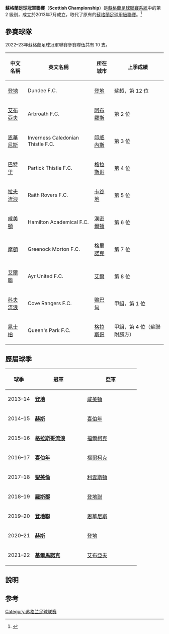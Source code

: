 {{Infobox football league
| name             = 蘇格蘭足球冠軍聯賽
| image            = 
| pixels           = 
| country          = 蘇格蘭
| confed           = [[歐洲足球協會聯盟|UEFA]]（[[歐洲|歐洲]]）
| founded          = {{Start date and age|2013}}
| teams            = 10 隊
| promotion        = [[蘇格蘭足球超級聯賽|蘇格蘭足球超級聯賽]]
| relegation       = [[蘇格蘭足球甲組聯賽_(2013年成立)|蘇格蘭足球甲組聯賽]]
| level            = 第 2 級
| domest_cup       = [[蘇格蘭足總盃|蘇格蘭足總盃]]<br /> [[蘇格蘭聯賽盃|蘇格蘭聯賽盃]]<br /> [[蘇格蘭挑戰盃|蘇格蘭挑戰盃]]
| season           = 2021–22
| champions        = [[基馬諾克足球俱樂部|基爾馬諾克]]（第 1 次）
| most_champs      = [[哈茨足球俱樂部|赫斯]]（2 次）
| website          = [http://www.spfl.co.uk/ 官方網站]
| tv               = [[BBC蘇格蘭|BBC蘇格蘭]]<br />[[英國廣播公司蘇格蘭蓋爾語頻道|BBC ALBA]]
}}

'''蘇格蘭足球冠軍聯賽'''（'''Scottish Championship'''）是[[蘇格蘭足球聯賽系統|蘇格蘭足球聯賽系統]]中的第 2 級別，成立於2013年7月成立，取代了原有的[[蘇格蘭足球甲級聯賽|蘇格蘭足球甲級聯賽]]。<ref>{{cite web|url=http://www.bbc.co.uk/sport/0/football/23435136|title=SPFL: New Scottish league brands unveiled|date=24 July 2013|accessdate=24 July 2013|publisher=BBC Sport|archive-date=2015-01-13|archive-url=https://web.archive.org/web/20150113022245/http://www.bbc.co.uk/sport/0/football/23435136|dead-url=no}}</ref>

== 參賽球隊 ==
2022–23年蘇格蘭足球冠軍聯賽參賽隊伍共有 10 支。

{| class="wikitable" style=font-size:100%
|-
!中文名稱
!英文名稱
!所在城市
!上季成績
|-
|[[鄧迪足球俱樂部|登地]] || Dundee F.C. || [[登地|登地]] || 蘇超，第 12 位
|-
|[[阿布羅斯足球俱樂部|艾布亞夫]] || Arbroath F.C. || [[阿布羅斯|阿布羅斯]] || 第 2 位
|-
|[[因弗內斯足球俱樂部|恩華尼斯]] || Inverness Caledonian Thistle F.C. || [[印威內斯|印威內斯]] || 第 3 位
|-
|[[帕爾蒂克足球俱樂部|巴特里]] || Partick Thistle F.C. || [[格拉斯哥|格拉斯哥]] || 第 4 位
|-
|[[拉夫流浪足球會|拉夫流浪]] || Raith Rovers F.C. || [[柯科迪|卡谷地]] || 第 5 位
|-
|[[咸美頓學院足球俱樂部|咸美頓]] || Hamilton Academical F.C. || [[漢密爾頓_(南拉納克郡)|漢密爾頓]] || 第 6 位
|-
|[[格里諾克慕頓足球俱樂部|摩頓]] || Greenock Morton F.C. || [[格里諾克|格里諾克]] || 第 7 位
|-
|[[艾爾聯足球會|艾爾聯]] || Ayr United F.C. || [[艾爾_(蘇格蘭)|艾爾]] || 第 8 位
|-
|[[科夫流浪足球會|科夫流浪]] || Cove Rangers F.C. || [[鴨巴甸|鴨巴甸]] || 甲組，第 1 位
|-
|[[女王公園足球俱樂部|昆士柏]] || Queen's Park F.C. || [[格拉斯哥|格拉斯哥]] || 甲組，第 4 位（蘇聯附勝方）
|}

== 歷屆球季 ==
{| class="wikitable" style=font-size:100%
|-
!球季
!width=150px| 冠軍
!width=150px| 亞軍
|-
|2013–14 || '''[[鄧迪足球俱樂部|登地]]''' || [[咸美頓學院足球俱樂部|咸美頓]]
|-
|2014–15 || '''[[哈茨足球俱樂部|赫斯]]''' || [[希伯尼安足球俱樂部|喜伯年]]
|-
|2015–16 || '''[[流浪者足球俱樂部|格拉斯哥流浪]]''' || [[法爾科克足球俱樂部|福爾柯克]]
|-
|2016–17 || '''[[希伯尼安足球俱樂部|喜伯年]]''' || [[法爾科克足球俱樂部|福爾柯克]]
|-
|2017–18 || '''[[聖米倫足球俱樂部|聖美倫]]''' || [[利文斯頓足球俱樂部|利雲斯頓]]
|-
|2018–19 || '''[[羅斯郡足球俱樂部|羅斯郡]]''' || [[鄧迪聯足球俱樂部|登地聯]]
|-
|2019–20{{efn|2019–20年蘇冠聯賽於2020年3月因[[2019冠状病毒病疫情|冠狀病毒病疫情]]影響而暫停。隨後賽事決定於2020年4月15日被縮減比賽，按每場比賽平均得分決定聯賽排名。<ref>{{cite web |url=https://www.bbc.co.uk/sport/football/52297066 |title=Dundee Utd, Raith & Cove win titles & reconstruction talks start after Dundee vote |website=BBC Sport |publisher=BBC |date=15 April 2020 |access-date=15 April 2020 |archive-date=2020-12-20 |archive-url=https://web.archive.org/web/20201220090223/https://www.bbc.co.uk/sport/football/52297066 |dead-url=no }}</ref>}} || '''[[鄧迪聯足球俱樂部|登地聯]]''' || [[因弗內斯足球俱樂部|恩華尼斯]]
|-
|2020–21 || '''[[哈茨足球俱樂部|赫斯]]''' || [[鄧迪足球俱樂部|登地]]
|-
|2021–22 || '''[[基馬諾克足球俱樂部|基爾馬諾克]]''' || [[阿布羅斯足球俱樂部|艾布亞夫]]
|}

==說明==
<references group="note" />
{{notelist}}

== 参考 ==
{{reflist}}

[[Category:苏格兰足球联赛|Category:苏格兰足球联赛]]